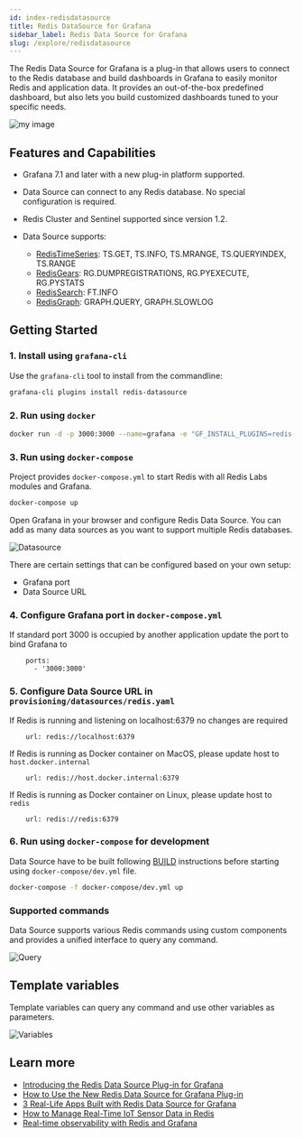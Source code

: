 ```yaml
---
id: index-redisdatasource
title: Redis DataSource for Grafana
sidebar_label: Redis Data Source for Grafana 
slug: /explore/redisdatasource
---
```



The Redis Data Source for Grafana is a plug-in that allows users to connect to the Redis database and build dashboards in Grafana to easily monitor Redis and application data. It provides an out-of-the-box predefined dashboard, but also lets you build customized dashboards tuned to your specific needs.

![my image](redis.png)

##  Features and Capabilities

- Grafana 7.1 and later with a new plug-in platform supported.
- Data Source can connect to any Redis database. No special configuration is required.
- Redis Cluster and Sentinel supported since version 1.2.
- Data Source supports:

   - [RedisTimeSeries](https://oss.redislabs.com/redistimeseries/): TS.GET, TS.INFO, TS.MRANGE, TS.QUERYINDEX, TS.RANGE
   - [RedisGears](https://oss.redislabs.com/redisgears/): RG.DUMPREGISTRATIONS, RG.PYEXECUTE, RG.PYSTATS
   - [RedisSearch](https://oss.redislabs.com/redisearch/): FT.INFO
   - [RedisGraph](https://oss.redislabs.com/redisgraph/): GRAPH.QUERY, GRAPH.SLOWLOG

## Getting Started

### 1. Install using `grafana-cli`

Use the `grafana-cli` tool to install from the commandline:

```bash
grafana-cli plugins install redis-datasource
```

### 2. Run using `docker`

```bash
docker run -d -p 3000:3000 --name=grafana -e "GF_INSTALL_PLUGINS=redis-datasource" grafana/grafana
```

### 3. Run using `docker-compose`

Project provides `docker-compose.yml` to start Redis with all Redis Labs modules and Grafana.

```bash
docker-compose up
```

Open Grafana in your browser and configure Redis Data Source. You can add as many data sources as you want to support multiple Redis databases.

![Datasource](https://raw.githubusercontent.com/RedisGrafana/grafana-redis-datasource/master/src/img/datasource.png)

There are certain settings that can be configured based on your own setup:

- Grafana port
- Data Source URL

### 4.  Configure Grafana port in `docker-compose.yml`

If standard port 3000 is occupied by another application update the port to bind Grafana to

```
    ports:
      - '3000:3000'
```

### 5. Configure Data Source URL in `provisioning/datasources/redis.yaml`

If Redis is running and listening on localhost:6379 no changes are required

```
    url: redis://localhost:6379
```

If Redis is running as Docker container on MacOS, please update host to `host.docker.internal`

```
    url: redis://host.docker.internal:6379
```

If Redis is running as Docker container on Linux, please update host to `redis`

```
    url: redis://redis:6379
```

### 6. Run using `docker-compose` for development

Data Source have to be built following [BUILD](https://github.com/RedisGrafana/grafana-redis-datasource/blob/master/BUILD.md) instructions before starting using `docker-compose/dev.yml` file.

```bash
docker-compose -f docker-compose/dev.yml up
```

### Supported commands

Data Source supports various Redis commands using custom components and provides a unified interface to query any command.

![Query](https://raw.githubusercontent.com/RedisGrafana/grafana-redis-datasource/master/src/img/query.png)

## Template variables

Template variables can query any command and use other variables as parameters.

![Variables](https://raw.githubusercontent.com/RedisGrafana/grafana-redis-datasource/master/src/img/variables.png)

## Learn more

- [Introducing the Redis Data Source Plug-in for Grafana](https://redislabs.com/blog/introducing-the-redis-data-source-plug-in-for-grafana/)
- [How to Use the New Redis Data Source for Grafana Plug-in](https://redislabs.com/blog/how-to-use-the-new-redis-data-source-for-grafana-plug-in/)
- [3 Real-Life Apps Built with Redis Data Source for Grafana](https://redislabs.com/blog/3-real-life-apps-built-with-redis-data-source-for-grafana/)
- [How to Manage Real-Time IoT Sensor Data in Redis](https://redislabs.com/blog/how-to-manage-real-time-iot-sensor-data-in-redis/)
- [Real-time observability with Redis and Grafana](https://grafana.com/go/observabilitycon/real-time-observability-with-redis-and-grafana/)
